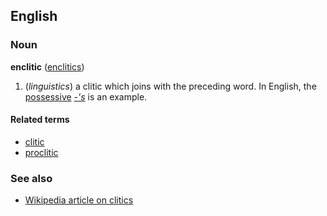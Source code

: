 ==English==
===Noun===
'''enclitic''' ([[enclitics]])

# (''linguistics'') a clitic which joins with the preceding word. In English, the [[possessive]] ''[[-'s]]'' is an example.

====Related terms====
*[[clitic]]
*[[proclitic]]

===See also===
*[[w:Clitic|Wikipedia article on clitics]]